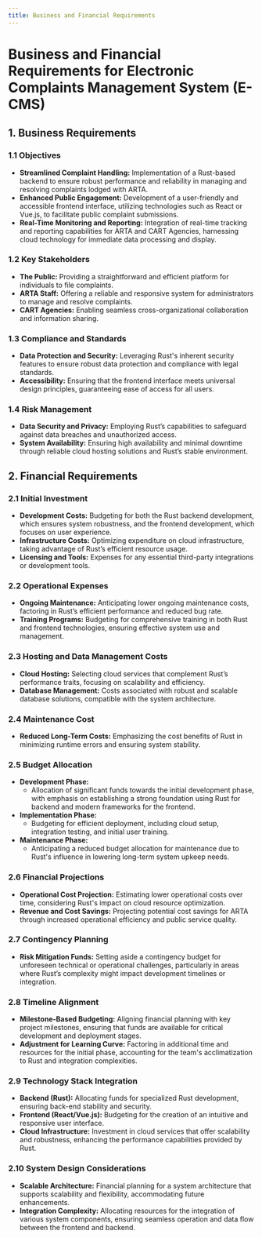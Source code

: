 ```yaml
---
title: Business and Financial Requirements
---
```


# Business and Financial Requirements for Electronic Complaints Management System (E-CMS)

## 1. Business Requirements

### 1.1 Objectives

- **Streamlined Complaint Handling:** Implementation of a Rust-based backend to ensure robust performance and reliability in managing and resolving complaints lodged with ARTA.
- **Enhanced Public Engagement:** Development of a user-friendly and accessible frontend interface, utilizing technologies such as React or Vue.js, to facilitate public complaint submissions.
- **Real-Time Monitoring and Reporting:** Integration of real-time tracking and reporting capabilities for ARTA and CART Agencies, harnessing cloud technology for immediate data processing and display.

### 1.2 Key Stakeholders

- **The Public:** Providing a straightforward and efficient platform for individuals to file complaints.
- **ARTA Staff:** Offering a reliable and responsive system for administrators to manage and resolve complaints.
- **CART Agencies:** Enabling seamless cross-organizational collaboration and information sharing.

### 1.3 Compliance and Standards

- **Data Protection and Security:** Leveraging Rust's inherent security features to ensure robust data protection and compliance with legal standards.
- **Accessibility:** Ensuring that the frontend interface meets universal design principles, guaranteeing ease of access for all users.

### 1.4 Risk Management

- **Data Security and Privacy:** Employing Rust’s capabilities to safeguard against data breaches and unauthorized access.
- **System Availability:** Ensuring high availability and minimal downtime through reliable cloud hosting solutions and Rust’s stable environment.

## 2. Financial Requirements

### 2.1 Initial Investment

- **Development Costs:** Budgeting for both the Rust backend development, which ensures system robustness, and the frontend development, which focuses on user experience.
- **Infrastructure Costs:** Optimizing expenditure on cloud infrastructure, taking advantage of Rust’s efficient resource usage.
- **Licensing and Tools:** Expenses for any essential third-party integrations or development tools.

### 2.2 Operational Expenses

- **Ongoing Maintenance:** Anticipating lower ongoing maintenance costs, factoring in Rust’s efficient performance and reduced bug rate.
- **Training Programs:** Budgeting for comprehensive training in both Rust and frontend technologies, ensuring effective system use and management.

### 2.3 Hosting and Data Management Costs

- **Cloud Hosting:** Selecting cloud services that complement Rust’s performance traits, focusing on scalability and efficiency.
- **Database Management:** Costs associated with robust and scalable database solutions, compatible with the system architecture.

### 2.4 Maintenance Cost

- **Reduced Long-Term Costs:** Emphasizing the cost benefits of Rust in minimizing runtime errors and ensuring system stability.

### 2.5 Budget Allocation

- **Development Phase:**
  - Allocation of significant funds towards the initial development phase, with emphasis on establishing a strong foundation using Rust for backend and modern frameworks for the frontend.
- **Implementation Phase:**
  - Budgeting for efficient deployment, including cloud setup, integration testing, and initial user training.
- **Maintenance Phase:**
  - Anticipating a reduced budget allocation for maintenance due to Rust's influence in lowering long-term system upkeep needs.

### 2.6 Financial Projections

- **Operational Cost Projection:** Estimating lower operational costs over time, considering Rust's impact on cloud resource optimization.
- **Revenue and Cost Savings:** Projecting potential cost savings for ARTA through increased operational efficiency and public service quality.

### 2.7 Contingency Planning

- **Risk Mitigation Funds:** Setting aside a contingency budget for unforeseen technical or operational challenges, particularly in areas where Rust’s complexity might impact development timelines or integration.

### 2.8 Timeline Alignment

- **Milestone-Based Budgeting:** Aligning financial planning with key project milestones, ensuring that funds are available for critical development and deployment stages.
- **Adjustment for Learning Curve:** Factoring in additional time and resources for the initial phase, accounting for the team's acclimatization to Rust and integration complexities.

### 2.9 Technology Stack Integration

- **Backend (Rust):** Allocating funds for specialized Rust development, ensuring back-end stability and security.
- **Frontend (React/Vue.js):** Budgeting for the creation of an intuitive and responsive user interface.
- **Cloud Infrastructure:** Investment in cloud services that offer scalability and robustness, enhancing the performance capabilities provided by Rust.

### 2.10 System Design Considerations

- **Scalable Architecture:** Financial planning for a system architecture that supports scalability and flexibility, accommodating future enhancements.
- **Integration Complexity:** Allocating resources for the integration of various system components, ensuring seamless operation and data flow between the frontend and backend.
